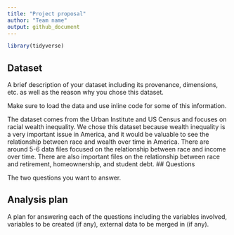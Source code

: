 ```yaml
---
title: "Project proposal"
author: "Team name"
output: github_document
---
```


```r
library(tidyverse)
```

## Dataset

A brief description of your dataset including its provenance, dimensions, etc. as well as the reason why you chose this dataset.

Make sure to load the data and use inline code for some of this information.

The dataset comes from the Urban Institute and US Census and focuses on racial
wealth inequality. We chose this dataset because wealth inequality is a very
important issue in America, and it would be valuable to see the relationship
between race and wealth over time in America. There are around 5-6 data files
focused on the relationship between race and income over time. There are also
important files on the relationship between race and retirement, homeownership, 
and student debt. 
## Questions

The two questions you want to answer.

## Analysis plan

A plan for answering each of the questions including the variables involved, variables to be created (if any), external data to be merged in (if any).
